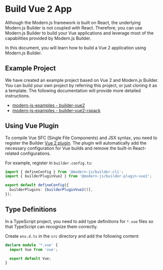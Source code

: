 # Build Vue 2 App

Although the Modern.js framework is built on React, the underlying Modern.js Builder is not coupled with React. Therefore, you can use Modern.js Builder to build your Vue applications and leverage most of the capabilities provided by Modern.js Builder.

In this document, you will learn how to build a Vue 2 application using Modern.js Builder.

## Example Project

We have created an example project based on Vue 2 and Modern.js Builder. You can build your own project by referring this project, or just cloning it as a template. The following documentation will provide more detailed instructions.

- [modern-js-examples - builder-vue2](https://github.com/web-infra-dev/modern-js-examples/tree/main/examples/builder-vue2)
- [modern-js-examples - builder-vue2-rspack](https://github.com/web-infra-dev/modern-js-examples/tree/main/examples/builder-vue2-rspack)


<CliToolVue />

## Using Vue Plugin

To compile Vue SFC (Single File Components) and JSX syntax, you need to register the Builder [Vue 2 plugin](/plugins/plugin-vue2). The plugin will automatically add the necessary configuration for Vue builds and remove the built-in React-related configurations.

For example, register in `builder.config.ts`:

```ts title="builder.config.ts"
import { defineConfig } from '@modern-js/builder-cli';
import { builderPluginVue2 } from '@modern-js/builder-plugin-vue2';

export default defineConfig({
  builderPlugins: [builderPluginVue2()],
});
```

## Type Definitions

In a TypeScript project, you need to add type definitions for `*.vue` files so that TypeScript can recognize them correctly.

Create `env.d.ts` in the `src` directory and add the following content:

```ts title="src/env.d.ts"
declare module '*.vue' {
  import Vue from 'vue';

  export default Vue;
}
```


<DeployApp />
